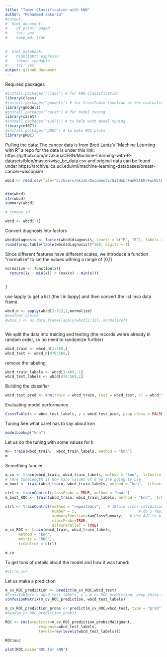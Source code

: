 ```yaml
---
title: "Tumer Classification with kNN"
author: "Mohammed Zakaria"
#output:
#  html_document:
#    df_print: paged
#    toc: yes
#    keep_md: true
   
  
#  html_notebook:
#    highlight: espresso
#    theme: readable
#    toc: yes
output: github_document
---
```



Required packages
```r
#install.packages("class") # for kNN classification
library(class)
#install.packages("gmodels") # for CrossTable function at the evaluation
library(gmodels)
#install.packages("caret") # for model tuning
library(caret)
#install.packages("e1071") # to help with model tuning
library(e1071)
#install.packages("pROC") # to make ROC plots
library(pROC)	
```


Pulling the data: The cancer data is from Brett Lantz's "Machine Learning with R"
a repo for the data is under this link:
https://github.com/mzakariaCERN/Machine-Learning-with-R-datasets/blob/master/wisc_bc_data.csv
and original data can be found under
https://archive.ics.uci.edu/ml/machine-learning-databases/breast-cancer-wisconsin/
```r
wbcd <- read.csv(file="C:/Users/mkzak/Documents/GitHub/FunWithR/FunWithR/1_kNN/wisc_bc_data.csv", stringsAsFactors = FALSE)


dim(wbcd)
str(wbcd)
summary(wbcd)

# remove id

wbcd <- wbcd[-1]

```

Convert diagnosis into factors

```r
wbcd$diagnosis <- factor(wbcd$diagnosis, levels = c("M", "B"), labels = c("Malignant", "Benign"))
round(prop.table(table(wbcd$diagnosis))*100, digits = 1)

```

Since different features have different scales, we introduce a function "normalize" to set the values withing a range of [0,1]

```r
normalize <- function(x){
  return((x - min(x)) / (max(x) - min(x)))
  
  
}
```
use lapply to get a list (the l in lappy) and then convert the list inso data frame

```r

wbcd_n <- apply(wbcd[2:31],2,normalize)
#another choice 
#wbcd_n <- as.data.frame(lapply(wbcd[2:31], normalize))



```

We split the data into training and testing (the records wehre already in random order, so no need to randomize further)

```r
wbcd_train <- wbcd_n[1:469,]
wbcd_test <- wbcd_n[470:569,]

```

remove the labeling

```r
wbcd_train_labels <- wbcd[1:469, 1]
wbcd_test_labels <- wbcd[470:569,1]

```



Building the classifier
```r
wbcd_test_pred <- knn(train = wbcd_train, test = wbcd_test, cl = wbcd_train_labels, k = 21)

```



Evaluating model performance 
```r
CrossTable(x = wbcd_test_labels, y = wbcd_test_pred, prop.chisq = FALSE)

```
Tuning
See what caret has to say about knn
```r
modelLookup("knn")


```

Let us do the tuning with some values for k

```r
m<- train(wbcd_train,  wbcd_train_labels, method = "knn")
m
```

Something fancier

```r
m_cv <- train(wbcd_train, wbcd_train_labels, method = "knn",  trControl = trainControl(method = "cv"), tuneLength = 15) 
# here tuneLength is how many values of k we are going to use
m_boot <- train(wbcd_train, wbcd_train_labels, method = "knn",  trControl = trainControl(method = "boot"), tuneLength = 15)

ctrl <- trainControl(classProbs = TRUE, method = "boot")
m_boot_ROC <- train(wbcd_train, wbcd_train_labels, method = "knn",  trControl = ctrl, tuneLength = 15, metric = "ROC")

ctrl <- trainControl(method = "repeatedcv",   # 10fold cross validation
                     number = 5,							# do 5 repititions of cv
                     summaryFunction=twoClassSummary,	# Use AUC to pick the best model
                     classProbs=TRUE,
                     allowParallel = TRUE)
m_cv_ROC <- train(wbcd_train, wbcd_train_labels,
      method = "knn",
      metric = "ROC",
      trControl = ctrl)

m_cv

```


To get tons of details about the model and how it was tuned:
```r
#str(m_cv)
```

Let us make a prediction
```r
m_cv_ROC_prediction <- predict(m_cv_ROC,wbcd_test)
#CrossTable(x = wbcd_test_labels, y = m_cv_ROC_prediction, prop.chisq = FALSE)
confusionMatrix(m_cv_ROC_prediction, wbcd_test_labels)

m_cv_ROC_prediction_probs <- predict(m_cv_ROC,wbcd_test, type = "prob") # you need the prob option to get ROC
#head(m_cv_ROC_prediction_probs)

ROC <- roc(predictor=m_cv_ROC_prediction_probs$Malignant,
               response=wbcd_test_labels,
               levels=rev(levels(wbcd_test_labels)))

ROC$auc

plot(ROC,main="ROC for kNN")
```